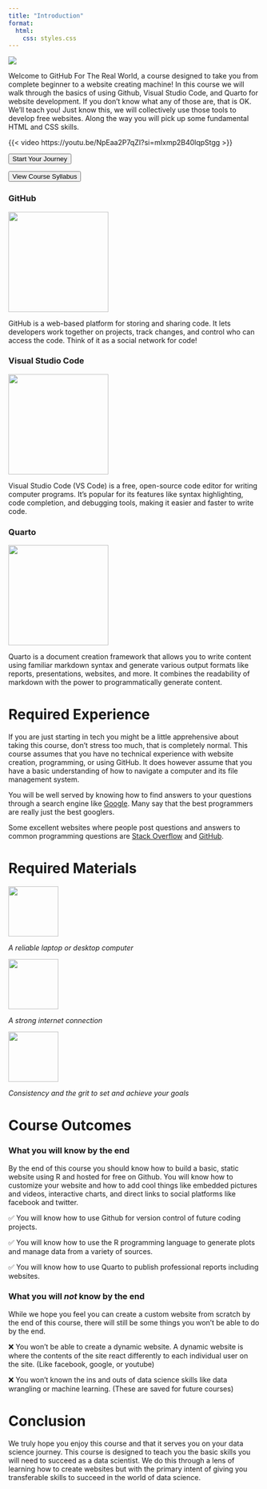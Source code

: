 ```yaml
---
title: "Introduction"
format:
  html:
    css: styles.css
---
```


![](/images/home-banner-png.png)

<p class="para-1">Welcome to GitHub For The Real World, a course designed to take you from complete beginner to a website creating machine! In this course we will walk through the basics of using Github, Visual Studio Code, and Quarto for website development. If you don't know what any of those are, that is OK. We'll teach you! Just know this, we will collectively use those tools to develop free websites. Along the way you will pick up some fundamental HTML and CSS skills.</p>


{{< video https://youtu.be/NpEaa2P7qZI?si=mIxmp2B40lqpStgg >}}

::: {.grid}
::: {.g-col-6}
<a href="lessons\unit_01\lesson_01\lesson_01.qmd" target="_blank"><input class="start_btn btn" type="submit" value="Start Your Journey"></a>

:::

::: {.g-col-6}
<a href=""> <input class="syllabus_btn btn" type="submit" value="View Course Syllabus"></a>

:::

:::

::: {.grid}
::: {.g-col-4}
<h3 class="tool">GitHub</h3>
![](images/github.png){width=auto height=200}

GitHub is a web-based platform for storing and sharing code. It lets developers work together on projects, track changes, and control who can access the code. Think of it as a social network for code!
:::

::: {.g-col-4}
<h3 class="tool">Visual Studio Code</h3>
![](images/visual-studio-code-icon.png){width=auto height=200}

Visual Studio Code (VS Code) is a free, open-source code editor for writing computer programs. It's popular for its features like syntax highlighting, code completion, and debugging tools, making it easier and faster to write code.
:::

::: {.g-col-4}
<h3 class="tool">Quarto</h3>
![](images/quarto-logo.png){width=auto height=200}

Quarto is a document creation framework that allows you to write content using familiar markdown syntax and generate various output formats like reports, presentations, websites, and more. It combines the readability of markdown with the power to programmatically generate content.
:::

:::

# Required Experience

If you are just starting in tech you might be a little apprehensive about taking this course, don't stress too much, that is completely normal. This course assumes that you have no technical experience with website creation, programming, or using GitHub. It does however assume that you have a basic understanding of how to navigate a computer and its file management system.

You will be well served by knowing how to find answers to your questions through a search engine like [Google](google.com). Many say that the best programmers are really just the best googlers.

Some excellent websites where people post questions and answers to common programming questions are [Stack Overflow](stackoverflow.com) and [GitHub](github.com).

# Required Materials

::: {.grid}
::: {.g-col-5}

![](images/laptop.png){width="100" height="100"}

*A reliable laptop or desktop computer*
:::

::: {.g-col-5}
![](images/network.png){width="100" height="100"}

*A strong internet connection*
:::

::: {.g-col-4}
![](images/goals.png){width="100" height="100"}

*Consistency and the grit to set and achieve your goals*
:::
:::

# Course Outcomes

### What you will know by the end

By the end of this course you should know how to build a basic, static website using R and hosted for free on Github. You will know how to customize your website and how to add cool things like embedded pictures and videos, interactive charts, and direct links to social platforms like facebook and twitter.

✅  You will know how to use Github for version control of future coding projects.

✅  You will know how to use the R programming language to generate plots and manage data from a variety of sources.

✅  You will know how to use Quarto to publish professional reports including websites.

### What you will *not* know by the end

While we hope you feel you can create a custom website from scratch by the end of this course, there will still be some things you won't be able to do by the end.

❌  You won't be able to create a dynamic website. A dynamic website is where the contents of the site react differently to each individual user on the site. (Like facebook, google, or youtube)

❌  You won't known the ins and outs of data science skills like data wrangling or machine learning.    (These are saved for future courses)

# Conclusion

We truly hope you enjoy this course and that it serves you on your data science journey. This course is designed to teach you the basic skills you will need to succeed as a data scientist. We do this through a lens of learning how to create websites but with the primary intent of giving you transferable skills to succeed in the world of data science.
